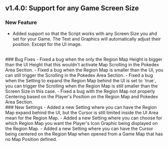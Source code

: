 ## v1.4.0: Support for any Game Screen Size

### New Feature
- Added support so that the Script works with any Screen Size you ahd set for your Game. The Text and Graphics will automatically adjust their position. Except for the UI image.
<br/>
### Bug Fixes
- Fixed a bug when the only the Region Map Height is bigger than the UI Height that this wouldn't activate Map Scrolling in the Pokedex Area Section.
- Fixed a bug when the Region Map is smaller than the UI, you can still trigger the Scrolling in the Pokedex Area Section.
- Fixed a bug when the Setting to expand the Region Map behind the UI is set to `true`, you can trigger the Scrolling when the Region Map is still smaller than the Screen Size in this case.
- Fixed a bug with the Region Map not properly Centering based on the Player's Position on the Region Map and Pokedex Area Section.
<br/>
### New Settings
- Added a new Setting where you can have the Region Map expand behind the UI, but the Cursor is still limited inside the UI Area mean for the Region Map.
- Added a new Setting where you can choose for which Region Map you want the Player's Icon Graphic being displayed on the Region Map.
- Added a new Setting where you can have the Cursor being centered on the Region Map when opened from a Game Map that has no Map Position defined.